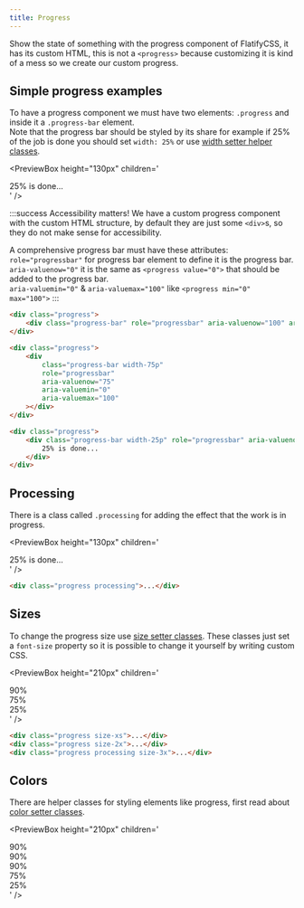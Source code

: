 ```yaml
---
title: Progress
---
```



Show the state of something with the progress component of FlatifyCSS, it has its custom HTML, this is not a `<progress>` because customizing it is kind of a mess so we create our custom progress.

## Simple progress examples

To have a progress component we must have two elements: `.progress` and inside it a `.progress-bar` element.  
Note that the progress bar should be styled by its share for example if 25% of the job is done you should set `width: 25%` or use [width setter helper classes](/docs/helpers/width-and-height-setters).

<PreviewBox
	height="130px"
	children='
<!DOCTYPE html>
<html lang="en">
	<head>
		<meta charset="UTF-8" />
		<meta http-equiv="X-UA-Compatible" content="IE=edge" />
		<meta name="viewport" content="width=device-width, initial-scale=1.0" />
		<link rel="stylesheet" href="https://raw.githack.com/amir2mi/FlatifyCSS/master/dist/css/flatify-min.css" />
		<title>Progress</title>
	</head>
	<body>
		<div class="progress">
			<div class="progress-bar" role="progressbar" aria-valuenow="100" aria-valuemin="0" aria-valuemax="100"></div>
		</div>
		<div class="progress">
			<div class="progress-bar width-75p" role="progressbar" aria-valuenow="75" aria-valuemin="0" aria-valuemax="100"></div>
		</div>
		<div class="progress" style="margin-bottom: 0">
			<div class="progress-bar width-25p" role="progressbar" aria-valuenow="25" aria-valuemin="0" aria-valuemax="100">25% is done...</div>
		</div>
	</body>
</html>
'
/>

:::success Accessibility matters!
We have a custom progress component with the custom HTML structure, by default they are just some `<div>`s, so they do not make sense for accessibility.

A comprehensive progress bar must have these attributes:  
`role="progressbar"` for progress bar element to define it is the progress bar.  
`aria-valuenow="0"` it is the same as `<progress value="0">` that should be added to the progress bar.  
`aria-valuemin="0"` & `aria-valuemax="100"` like `<progress min="0" max="100">`
:::

```html title="index.html"
<div class="progress">
	<div class="progress-bar" role="progressbar" aria-valuenow="100" aria-valuemin="0" aria-valuemax="100"></div>
</div>

<div class="progress">
	<div
		class="progress-bar width-75p"
		role="progressbar"
		aria-valuenow="75"
		aria-valuemin="0"
		aria-valuemax="100"
	></div>
</div>

<div class="progress">
	<div class="progress-bar width-25p" role="progressbar" aria-valuenow="25" aria-valuemin="0" aria-valuemax="100">
		25% is done...
	</div>
</div>
```

## Processing

There is a class called `.processing` for adding the effect that the work is in progress.

<PreviewBox
	height="130px"
	children='
<!DOCTYPE html>
<html lang="en">
	<head>
		<meta charset="UTF-8" />
		<meta http-equiv="X-UA-Compatible" content="IE=edge" />
		<meta name="viewport" content="width=device-width, initial-scale=1.0" />
		<link rel="stylesheet" href="https://raw.githack.com/amir2mi/FlatifyCSS/master/dist/css/flatify-min.css" />
		<title>Progress</title>
	</head>
	<body>
		<div class="progress processing">
			<div class="progress-bar" role="progressbar" aria-valuenow="0" aria-valuemin="0" aria-valuemax="100"></div>
		</div>
		<div class="progress processing">
			<div class="progress-bar width-75p" role="progressbar" aria-valuenow="75" aria-valuemin="0" aria-valuemax="100"></div>
		</div>
		<div class="progress processing" style="margin-bottom: 0">
			<div class="progress-bar width-25p" role="progressbar" aria-valuenow="25" aria-valuemin="0" aria-valuemax="100">25% is done...</div>
		</div>
	</body>
</html>
'
/>

```html title="index.html"
<div class="progress processing">...</div>
```

## Sizes

To change the progress size use [size setter classes](/docs/helpers/size-setters).
These classes just set a `font-size` property so it is possible to change it yourself by writing custom CSS.

<PreviewBox
	height="210px"
	children='
<!DOCTYPE html>
<html lang="en">
	<head>
		<meta charset="UTF-8" />
		<meta http-equiv="X-UA-Compatible" content="IE=edge" />
		<meta name="viewport" content="width=device-width, initial-scale=1.0" />
		<link rel="stylesheet" href="https://raw.githack.com/amir2mi/FlatifyCSS/master/dist/css/flatify-min.css" />
		<title>Progress</title>
	</head>
	<body>
		<div class="progress size-xs">
			<div class="progress-bar width-90p" role="progressbar" aria-valuenow="90" aria-valuemin="0" aria-valuemax="90">90%</div>
		</div>
		<div class="progress size-2x">
			<div class="progress-bar width-75p" role="progressbar" aria-valuenow="75" aria-valuemin="0" aria-valuemax="100">75%</div>
		</div>
		<div class="progress processing size-3x" style="margin-bottom: 0">
			<div class="progress-bar width-25p" role="progressbar" aria-valuenow="25" aria-valuemin="0" aria-valuemax="100">25%</div>
		</div>
	</body>
</html>
'
/>

```html title="index.html"
<div class="progress size-xs">...</div>
<div class="progress size-2x">...</div>
<div class="progress processing size-3x">...</div>
```


## Colors

There are helper classes for styling elements like progress, first read about [color setter classes](/docs/helpers/color-setters).


<PreviewBox
	height="210px"
	children='
<!DOCTYPE html>
<html lang="en">
	<head>
		<meta charset="UTF-8" />
		<meta http-equiv="X-UA-Compatible" content="IE=edge" />
		<meta name="viewport" content="width=device-width, initial-scale=1.0" />
		<link rel="stylesheet" href="https://raw.githack.com/amir2mi/FlatifyCSS/master/dist/css/flatify-min.css" />
		<title>Progress</title>
	</head>
	<body>
		<div class="progress processing style-red">
			<div class="progress-bar width-90p" role="progressbar" aria-valuenow="90" aria-valuemin="0" aria-valuemax="90">90%</div>
		</div>
		<div class="progress processing style-purple">
			<div class="progress-bar width-90p" role="progressbar" aria-valuenow="90" aria-valuemin="0" aria-valuemax="90">90%</div>
		</div>
		<div class="progress processing style-orange">
			<div class="progress-bar width-90p" role="progressbar" aria-valuenow="90" aria-valuemin="0" aria-valuemax="90">90%</div>
		</div>
		<div class="progress processing style-dark-light">
			<div class="progress-bar width-75p" role="progressbar" aria-valuenow="75" aria-valuemin="0" aria-valuemax="100">75%</div>
		</div>
		<div class="progress processing style-yellow" style="margin-bottom: 0">
			<div class="progress-bar width-25p" role="progressbar" aria-valuenow="25" aria-valuemin="0" aria-valuemax="100">25%</div>
		</div>
	</body>
</html>
'
/>